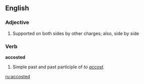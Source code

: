 ==English==

===Adjective===
{{en-adj|-}}
# {{heraldry}} Supported on both sides by other charges; also, side by side

===Verb===
'''accosted'''
# Simple past and past participle of ''to [[accost]].''

[[ru:accosted]]